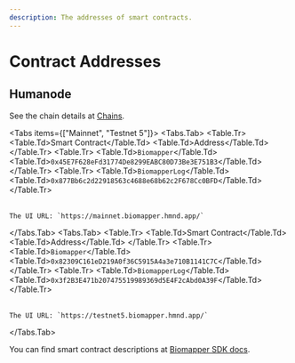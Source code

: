 ```yaml
---
description: The addresses of smart contracts.
---
```



# Contract Addresses

## Humanode

See the chain details at [Chains](https://link.humanode.io/docs/chains).

<Tabs items={["Mainnet", "Testnet 5"]}>
  <Tabs.Tab>
    <Table>
      <thead>
        <Table.Tr>
          <Table.Td>Smart Contract</Table.Td>
          <Table.Td>Address</Table.Td>
        </Table.Tr>
      </thead>
      <tbody>
        <Table.Tr>
          <Table.Td>`Biomapper`</Table.Td>
          <Table.Td>`0x45E7F628eFd31774De8299EABC80D73Be3E751B3`</Table.Td>
        </Table.Tr>
        <Table.Tr>
          <Table.Td>`BiomapperLog`</Table.Td>
          <Table.Td>`0x877Bb6c2d22918563c4688e68b62c2F678Cc0BFD`</Table.Td>
        </Table.Tr>
      </tbody>
    </Table>

    The UI URL: `https://mainnet.biomapper.hmnd.app/`

  </Tabs.Tab>
  <Tabs.Tab>
    <Table>
      <thead>
        <Table.Tr>
          <Table.Td>Smart Contract</Table.Td>
          <Table.Td>Address</Table.Td>
        </Table.Tr>
      </thead>
      <tbody>
        <Table.Tr>
          <Table.Td>`Biomapper`</Table.Td>
          <Table.Td>`0x82309C161eD219A0f36C5915A4a3e710B1141C7C`</Table.Td>
        </Table.Tr>
        <Table.Tr>
          <Table.Td>`BiomapperLog`</Table.Td>
          <Table.Td>`0x3f2B3E471b207475519989369d5E4F2cAbd0A39F`</Table.Td>
        </Table.Tr>
      </tbody>
    </Table>

    The UI URL: `https://testnet5.biomapper.hmnd.app/`

  </Tabs.Tab>
</Tabs>

You can find smart contract descriptions
at [Biomapper SDK docs](https://link.humanode.io/docs/biomapper-sdk).
